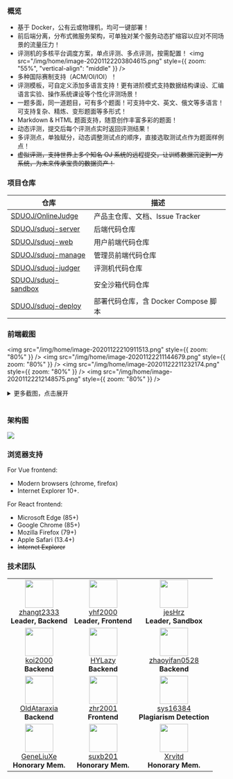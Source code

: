### 概览

- 基于 Docker，公有云或物理机，均可一键部署！
- 前后端分离，分布式微服务架构，可单独对某个服务动态扩缩容以应对不同场景的流量压力！
- 评测机的多核平台调度方案，单点评测、多点评测，按需配置！ <img src="/img/home/image-20201122203804615.png" style={{ zoom: "55%", "vertical-align": "middle" }} />
- 多种国际赛制支持（ACM/OI/IOI）！
- 评测模板，可自定义添加多语言支持！更有进阶模式支持数据结构课设、汇编语言实验、操作系统课设等个性化评测场景！
- 一题多面，同一道题目，可有多个题面！可支持中文、英文、俄文等多语言！可支持复杂、精炼、变形题面等多形式！
- Markdown & HTML 题面支持，随意创作丰富多彩的题面！
- 动态评测，提交后每个评测点实时返回评测结果！
- 多评测点，单独赋分，动态调整测试点的顺序，直接选取测试点作为题面样例点！
- ~~虚拟评测，支持世界上多个知名 OJ 系统的远程提交，让训练数据沉淀到一方系统，为未来传承宝贵的数据资产！~~

### 项目仓库

| 仓库                                                         | 描述                                 |
| ------------------------------------------------------------ | ------------------------------------ |
| [SDUOJ/OnlineJudge](https://github.com/SDUOJ/OnlineJudge)    | 产品主仓库、文档、Issue Tracker       |
| [SDUOJ/sduoj-server](https://github.com/SDUOJ/sduoj-server)  | 后端代码仓库                         |
| [SDUOJ/sduoj-web](https://github.com/SDUOJ/sduoj-web)        | 用户前端代码仓库                     |
| [SDUOJ/sduoj-manage](https://github.com/SDUOJ/sduoj-manage)  | 管理员前端代码仓库                   |
| [SDUOJ/sduoj-judger](https://github.com/SDUOJ/sduoj-judger)  | 评测机代码仓库                       |
| [SDUOJ/sduoj-sandbox](https://github.com/SDUOJ/sduoj-sandbox) | 安全沙箱代码仓库                     |
| [SDUOJ/sduoj-deploy](https://github.com/SDUOJ/sduoj-deploy)  | 部署代码仓库，含 Docker Compose 脚本 |

### 前端截图

<img src="/img/home/image-20201122210911513.png" style={{ zoom: "80%" }} />
<img src="/img/home/image-20201122211144679.png" style={{ zoom: "80%" }} />
<img src="/img/home/image-20201122211232174.png" style={{ zoom: "80%" }} />
<img src="/img/home/image-20201122212148575.png" style={{ zoom: "80%" }} />

<details>
  <summary>更多截图，点击展开</summary>
  <br />
  <img src="/img/home/image-20201122210935648.png" style={{ zoom: "80%" }} />
  <img src="/img/home/image-20201122211308172.png" style={{ zoom: "80%" }} />
  <img src="/img/home/image-20201122212415897.png" style={{ zoom: "80%" }} />
  <img src="/img/home/image-20201122212452051.png" style={{ zoom: "80%" }} />
  <img src="/img/home/image-20201122212524787.png" style={{ zoom: "80%" }} />
  <img src="/img/home/image-20201122212606712.png" style={{ zoom: "80%" }} />
  <img src="/img/home/image-20201122212903607.png" style={{ zoom: "80%" }} />
  <img src="/img/home/image-20201122212835905.png" style={{ zoom: "80%" }} />
</details>

<br />

### 架构图

<div style={{ "text-align": "center" }}>
    <img src="/img/home/image-20201122204545807.png" style={{ zoom: "60%" }} />
</div>


### 浏览器支持

For Vue frontend:
 * Modern browsers (chrome, firefox) 
 * Internet Explorer 10+.

For React frontend:
 * Microsoft Edge (85+)
 * Google Chrome (85+)
 * Mozilla Firefox (79+)
 * Apple Safari (13.4+)
 * ~~Internet Explorer~~


### 技术团队

<div style={{ "text-align": "center" }}>
<table>
    <tr>
        <td align="center">
            <img src="https://github.com/zhangt2333.png?s=64" width="65px;"/>
            <br />
            <a href="https://github.com/zhangt2333" target="_blank">zhangt2333</a>
            <br />
            <strong> Leader, Backend </strong>
        </td>
        <td align="center">
            <img src="https://github.com/yhf2000.png?s=64" width="65px;"/>
            <br />
            <a href="https://github.com/yhf2000" target="_blank">yhf2000</a>
            <br />
            <strong> Leader, Frontend </strong>
        </td>
        <td align="center">
            <img src="https://github.com/jesHrz.png?s=64" width="65px;"/>
            <br />
            <a href="https://github.com/jesHrz" target="_blank">jesHrz</a>
            <br />
            <strong> Leader, Sandbox </strong>
        </td>
    </tr>
    <tr>
        <td align="center">
            <img src="https://github.com/koi2000.png?s=64" width="65px;"/>
            <br />
            <a href="https://github.com/koi2000" target="_blank">koi2000</a>
            <br />
            <strong> Backend </strong>
        </td>
        <td align="center">
            <img src="https://github.com/HYLazy.png?s=64" width="65px;"/>
            <br />
            <a href="https://github.com/HYLazy" target="_blank">HYLazy</a>
            <br />
            <strong> Backend </strong>
        </td>
        <td align="center">
            <img src="https://github.com/zhaoyifan0528.png?s=64" width="65px;"/>
            <br />
            <a href="https://github.com/zhaoyifan0528" target="_blank">zhaoyifan0528</a>
            <br />
            <strong> Backend </strong>
        </td>
    </tr>
    <tr>
        <td align="center">
            <img src="https://github.com/OldAtaraxia.png?s=64" width="65px;"/>
            <br />
            <a href="https://github.com/OldAtaraxia" target="_blank">OldAtaraxia</a>
            <br />
            <strong> Backend </strong>
        </td>
        <td align="center">
            <img src="https://github.com/zhr2001.png?s=64" width="65px;"/>
            <br />
            <a href="https://github.com/zhr2001" target="_blank">zhr2001</a>
            <br />
            <strong> Frontend </strong>
        </td>
        <td align="center">
            <img src="https://github.com/sys16384.png?s=64" width="65px;"/>
            <br />
            <a href="https://github.com/sys16384" target="_blank">sys16384</a>
            <br />
            <strong> Plagiarism Detection </strong>
        </td>
    </tr>
    <tr>
        <td align="center">
            <img src="https://github.com/GeneLiuXe.png?s=64" width="65px;"/>
            <br />
            <a href="https://github.com/GeneLiuXe" target="_blank">GeneLiuXe</a>
            <br />
            <strong> Honorary Mem. </strong>
        </td>
        <td align="center">
            <img src="https://github.com/suxb201.png?s=64" width="65px;"/>
            <br />
            <a href="https://github.com/suxb201" target="_blank">suxb201</a>
            <br />
            <strong> Honorary Mem. </strong>
        </td>
        <td align="center">
            <img src="https://github.com/Xrvitd.png?s=64" width="65px;"/>
            <br />
            <a href="https://github.com/Xrvitd" target="_blank">Xrvitd</a>
            <br />
            <strong> Honorary Mem. </strong>
        </td>
    </tr>
</table>
</div>